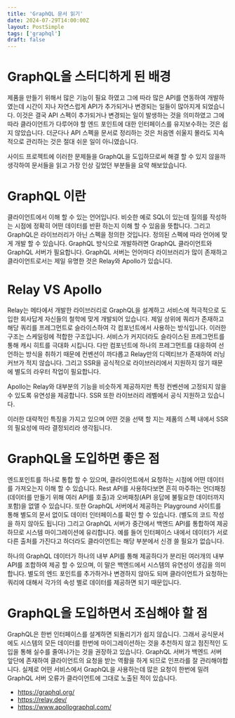 ```yaml
---
title: 'GraphQL 문서 읽기'
date: 2024-07-29T14:00:00Z
layout: PostSimple
tags: ['graphql']
draft: false
---
```


# GraphQL을 스터디하게 된 배경

제품을 만들기 위해서 많은 기능이 필요 하였고 그에 따라 많은 API를 연동하여 개발하였는데 시간이 지나 자연스럽게 API가 추가되거나 변경되는 일들이 많아지게 되었습니다.
이것은 결국 API 스펙이 추가되거나 변경되는 일이 발생하는 것을 의미하였고 그에 따라 클라이언트가 다루어야 할 엔드 포인트에 대한 인터페이스를 유지보수하는 것은 쉽지 않았습니다.
더군다나 API 스펙을 문서로 정리하는 것은 처음엔 쉬울지 몰라도 지속적으로 관리하는 것은 절대 쉬운 일이 아니였습니다.

사이드 프로젝트에 이러한 문제들을 GraphQL을 도입하므로써 해결 할 수 있지 않을까 생각하여 문서들을 읽고 가장 인상 깊었던 부분들을 요약 해보았습니다.

# GraphQL 이란

클라이언트에서 이해 할 수 있는 언어입니다. 비슷한 예로 SQL이 있는데 질의를 작성하는 시점에 정확히 어떤 데이터를 반환 하는지 이해 할 수 있음을 뜻합니다.
그리고 GraphQL은 라이브러리가 아닌 스펙을 정의한 것입니다. 정의된 스펙에 따라 언어에 맞게 개발 할 수 있습니다.
GraphQL 방식으로 개발하려면 GraphQL 클라이언트와 GraphQL 서버가 필요합니다.
GraphQL 서버는 언어마다 라이브러리가 많이 존재하고 클라이언트로서는 제일 유명한 것은 Relay와 Apollo가 있습니다.

# Relay VS Apollo

Relay는 메타에서 개발한 라이브러리로 GraphQL을 설계하고 서비스에 적극적으로 도입한 회사답게 자신들의 철학에 맞게 개발되어 있습니다.
제일 상위에 쿼리가 존재하고 해당 쿼리를 프레그먼트로 슬라이스하여 각 컴포넌트에서 사용하는 방식입니다.
이러한 구조는 스케일링에 적합한 구조입니다. 서비스가 커지더라도 슬라이스된 프레그먼트를 통해 캐시 히트를 극대화 시킵니다.
다만 컴포넌트에 하나의 프레그먼트를 대응하여 선언하는 방식을 취하기 때문에 컨벤션이 까다롭고 Relay만의 디렉티브가 존재하여 러닝커브가 적지 않습니다.
그리고 SSR을 공식적으로 라이브러리에서 지원하지 않기 때문에 별도의 라우터 작업이 필요합니다.

Apollo는 Relay와 대부분의 기능을 비슷하게 제공하지만 특정 컨벤션에 고정되지 않을 수 있도록 유연성을 제공합니다.
SSR 또한 라이브러리 레벨에서 공식 지원하고 있습니다.

이러한 대략적인 특징을 가지고 있으며 어떤 것을 선택 할 지는 제품의 스펙 내에서 SSR의 필요성에 따라 결정되리라 생각됩니다.

# GraphQL을 도입하면 좋은 점

엔드포인트를 하나로 통합 할 수 있으며, 클라이언트에서 요청하는 시점에 어떤 데이터를 가져오는지 이해 할 수 있습니다.
Rest API를 사용하다보면 흔히 마주하는 언더패칭(데이터를 만들기 위해 여러 API를 호출)과 오버패칭(API 응답에 불필요한 데이터까지 포함)을 없앨 수 있습니다.
또한 GraphQL 서버에서 제공하는 Playground 사이트를 통해 별도의 문서 없이도 데이터 인터페이스를 확인 할 수 있습니다. (별도의 코드 작성을 하지 않아도 됩니다)
그리고 GraphQL 서버가 중간에서 백엔드 API를 통합하여 제공하므로 시스템 마이그레이션에 유리합니다. 예를 들어 인터페이스 내에서 데이터가 서로 다른 출처를 가진다고 하더라도 클라이언트는
해당 부분에서 신경 쓸 필요가 없습니다.

하나의 GraphQL 데이터가 하나의 내부 API를 통해 제공하다가 분리된 여러개의 내부 API를 조합하여 제공 할 수 있으며, 이 말은 백엔드에서 시스템의 유연성이 생김을 의미합니다.
별도의 엔드 포인트를 추가하거나 변경하지 않아도 되며 클라이언트가 요청하는 쿼리에 대해서 각가의 속성 별로 데이터를 제공하면 되기 때문입니다.

# GraphQL을 도입하면서 조심해야 할 점

GraphQL은 한번 인터페이스를 설계하면 되돌리기가 쉽지 않습니다. 그래서 공식문서에도 시스템의 모든 데이터를 한번에 마이그레이션하는 것을 추천하지 않고 점진적인 도입을 통해 실수를 줄여나가는 것을 권장하고 있습니다.
GraphQL 서버가 백엔드 서버 앞단에 존재하여 클라이언트의 요청을 받는 역활을 하게 되므로 인프라를 잘 관리해야합니다.
실제로 어떤 서비스에서 GraphQL을 사용하는데 많은 요청이 한번에 밀려 GraphQL 서버 오류가 클라이언트에 그대로 노출된 적이 있습니다.

- https://graphql.org/
- https://relay.dev/
- https://www.apollographql.com/
